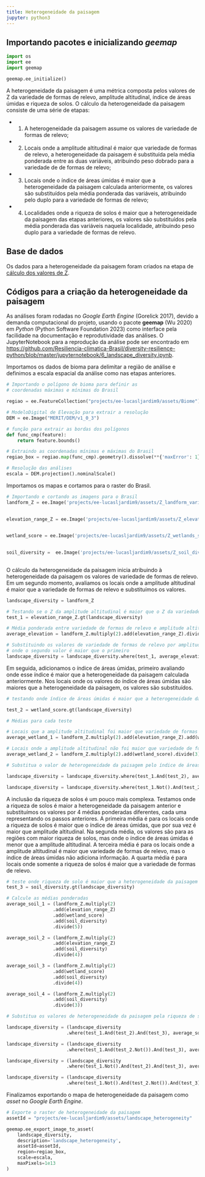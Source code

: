 ```yaml
---
title: Heterogeneidade da paisagem
jupyter: python3
---
```




## Importando pacotes e inicializando *geemap*

```python
import os
import ee
import geemap
```

```python
geemap.ee_initialize()
```

A heterogeneidade da paisagem é uma métrica composta pelos valores de Z da variedade de formas de relevo, amplitude altitudinal, índice de áreas úmidas e riqueza de solos. O cálculo da heterogeneidade da paisagem consiste de uma série de etapas:

* (1) A heterogeneidade da paisagem assume os valores de variedade de formas de relevo;
* (2) Locais onde a amplitude altitudinal é maior que variedade de formas de relevo, a heterogeneidade da paisagem é substituída pela média ponderada entre as duas variáveis, atribuindo peso dobrado para a variedade de de formas de relevo;
* (3) Locais onde o índice de áreas úmidas é maior que a heterogeneidade da paisagem calculada anteriormente, os valores são substituídos pela média ponderada das variáveis, atribuindo pelo duplo para a variedade de formas de relevo;
* (4) Localidades onde a riqueza de solos é maior que a heterogeneidade da paisagem das etapas anteriores, os valores são substituídos pela média ponderada das variáveis naquela localidade, atribuindo peso duplo para a variedade de formas de relevo.

## Base de dados

Os dados para a heterogeneidade da paisagem foram criados na etapa de [cálculo dos valores de Z](https://resiliencia-climatica-brasil.github.io/diversity-resilience-python/5_Z_scores.html).

## Códigos para a criação da heterogeneidade da paisagem

As análises foram rodadas no *Google Earth Engine* (Gorelick 2017), devido a demanda computacional do projeto, usando o pacote **geemap** (Wu 2020) em *Python* (Python Software Foundation 2023) como interface pela facilidade na documentação e reprodutividade das análises. O JupyterNotebook para a reprodução da análise pode ser encontrado em [https://github.com/Resiliencia-climatica-Brasil/diversity-resilience-python/blob/master/jupyternotebook/6_landscape_diversity.ipynb](https://github.com/Resiliencia-climatica-Brasil/diversity-resilience-python/blob/master/jupyternotebook/6_landscape_diversity.ipynb).

Importamos os dados de bioma para delimitar a região de análise e definimos a escala espacial da análise como nas etapas anteriores.

```python
# Importando o polígono de bioma para definir as 
# coordenadas máximas e mínimas do Brasil

regiao = ee.FeatureCollection("projects/ee-lucasljardim9/assets/Biome")

# ModeloDigital de Elevação para extrair a resolução
DEM = ee.Image("MERIT/DEM/v1_0_3")

# função para extrair as bordas dos polígonos
def func_cmp(feature):
    return feature.bounds() 

# Extraindo as coordenadas mínimas e máximas do Brasil
regiao_box = regiao.map(func_cmp).geometry().dissolve(**{'maxError': 1}).bounds()

# Resolução das análises
escala = DEM.projection().nominalScale()
```

Importamos os mapas e cortamos para o raster do Brasil.

```python
# Importando e cortando as imagens para o Brasil
landform_Z = ee.Image('projects/ee-lucasljardim9/assets/Z_landform_variety')
              

elevation_range_Z = ee.Image('projects/ee-lucasljardim9/assets/Z_elevation_range')
                    

wetland_score = ee.Image('projects/ee-lucasljardim9/assets/Z_wetlands_score')
                 

soil_diversity =  ee.Image('projects/ee-lucasljardim9/assets/Z_soil_diversity')
                  
```

O cálculo da heterogeneidade da paisagem inicia atribuindo à heterogeneidade da paisagem os valores de variedade de formas de relevo. Em um segundo momento, avaliamos os locais onde a amplitude altitudinal é maior que a variedade de formas de relevo e substituímos os valores.

```python
landscape_diversity = landform_Z

# Testando se o Z da amplitude altitudinal é maior que o Z da variedade de formas de relevo
test_1 = elevation_range_Z.gt(landscape_diversity)

# Média ponderada entre variedade de formas de relevo e amplitude altitudinal
average_elevation = landform_Z.multiply(2).add(elevation_range_Z).divide(3)

# Substituindo os valores de variedade de formas de relevo por amplitude altitudinal 
# onde o segundo valor é maior que o primeiro
landscape_diversity = landscape_diversity.where(test_1, average_elevation)
```

Em seguida, adicionamos o índice de áreas úmidas, primeiro avaliando onde esse índice é maior que a heterogeneidade da paisagem calculada anteriormente. Nos locais onde os valores do índice de áreas úmidas são maiores que a heterogeneidade da paisagem, os valores são substituídos.

```python
# testando onde índice de áreas úmidas é maior que a heterogeneidade da paisagem

test_2 = wetland_score.gt(landscape_diversity)

# Médias para cada teste

# Locais que a amplitude altitudinal foi maior que variedade de formas de relevo
average_wetland_1 = landform_Z.multiply(2).add(elevation_range_Z).add(wetland_score).divide(4)

# Locais onde a amplitude altitudinal não foi maior que variedade de formas de relevo
average_wetland_2 = landform_Z.multiply(2).add(wetland_score).divide(3)

# Substitua o valor de heterogeneidade da paisagem pelo índice de áreas úmidas

landscape_diversity = landscape_diversity.where(test_1.And(test_2), average_wetland_1)

landscape_diversity = landscape_diversity.where(test_1.Not().And(test_2), average_wetland_2)
```

A inclusão da riqueza de solos é um pouco mais complexa. Testamos onde a riqueza de solos é maior a heterogeneidade da paisagem anterior e substituímos os valores por 4 médias ponderadas diferentes, cada uma representando os passos anteriores. A primeira média é para os locais onde a riqueza de solos é maior que o índice de áreas úmidas, que por sua vez é maior que amplitude altitudinal. Na segunda média, os valores são para as regiões com maior riqueza de solos, mas onde o índice de áreas úmidas é menor que a amplitude altitudinal. A terceira média é para os locais onde a amplitude altitudinal é maior que variedade de formas de relevo, mas o índice de áreas úmidas não adiciona informação. A quarta média é para locais onde somente a riqueza de solos é maior que a variedade de formas de relevo.

```python
# teste onde riqueza de solo é maior que a heterogeneidade da paisagem
test_3 = soil_diversity.gt(landscape_diversity)

# Calcule as médias ponderadas
average_soil_1 = (landform_Z.multiply(2)
                 .add(elevation_range_Z)
                 .add(wetland_score)
                 .add(soil_diversity)
                 .divide(5))

average_soil_2 = (landform_Z.multiply(2)
                 .add(elevation_range_Z)
                 .add(soil_diversity)
                 .divide(4))

average_soil_3 = (landform_Z.multiply(2)
                 .add(wetland_score)
                 .add(soil_diversity)
                 .divide(4))

average_soil_4 = (landform_Z.multiply(2)
                 .add(soil_diversity)
                 .divide(3))

# Substitua os valores de heterogeneidade da paisagem pela riqueza de solos

landscape_diversity = (landscape_diversity
                      .where(test_1.And(test_2).And(test_3), average_soil_1))

landscape_diversity = (landscape_diversity
                      .where(test_1.And(test_2.Not()).And(test_3), average_soil_2))

landscape_diversity = (landscape_diversity
                      .where(test_1.Not().And(test_2).And(test_3), average_soil_3))

landscape_diversity = (landscape_diversity
                      .where(test_1.Not().And(test_2.Not()).And(test_3), average_soil_4))
```

 Finalizamos exportando o mapa de heterogeneidade da paisagem como *asset* no *Google Earth Engine*.

```python
# Exporte o raster de heterogeneidade da paisagem
assetId = "projects/ee-lucasljardim9/assets/landscape_heterogeneity"

geemap.ee_export_image_to_asset(
    landscape_diversity, 
    description='landscape_heterogeneity', 
    assetId=assetId, 
    region=regiao_box, 
    scale=escala,
    maxPixels=1e13
)
```


